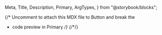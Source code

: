   Meta,
  Title,
  Description,
  Primary,
  ArgTypes,
} from "@storybook/blocks";


{/* Uncomment to attach this MDX file to Button and break the
  * code preview in Primary */}
{/*<Meta of={ButtonStories} />*/}

<Title />
<Description />
<Primary />
<ArgTypes />
